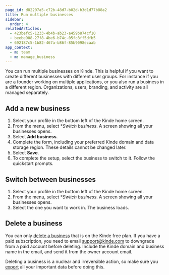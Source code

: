 ```yaml
---
page_id: d82207a5-c72b-48d7-b02d-b3d1d77b88a2
title: Run multiple businesses
sidebar:
  order: 4
relatedArticles:
  - 423befc5-1233-4b4b-ab23-a459b874cf10
  - beebe908-27f8-4be6-b74c-05fc8ff5dfb5
  - 692187c5-1b82-467a-b86f-85b9098ecaab
app_context:
  - m: team
  - m: manage_business
---
```


You can run multiple businesses on Kinde. This is helpful if you want to create different businesses with different user groups. For instance if you are a founder working on multiple applications, or you also run a business in a different region. Organizations, users, branding, and activity are all managed separately.

## **Add a new business**

1. Select your profile in the bottom left of the Kinde home screen.
2. From the menu, select **Switch business*. A screen showing all your businesses opens. 
3. Select **Add business**.
4. Complete the form, including your preferred Kinde domain and data storage region. These details cannot be changed later.
5. Select **Save**.
6. To complete the setup, select the business to switch to it. Follow the quickstart prompts.

## **Switch between businesses**

1. Select your profile in the bottom left of the Kinde home screen.
2. From the menu, select **Switch business*. A screen showing all your businesses opens. 
3. Select the one you want to work in. The business loads.

## Delete a business

You can only [delete a business](/manage-your-account/your-data/delete-business/) that is on the Kinde free plan. If you have a paid subscription, you need to email [support@kinde.com](mailto:support@kinde.com) to downgrade from a paid account before deleting. Include the Kinde domain and business name in the email, and send it from the owner account email.

Deleting a business is a nuclear and irreversible action, so make sure you [export](/manage-your-account/your-data/exporting-data/) all your important data before doing this.
